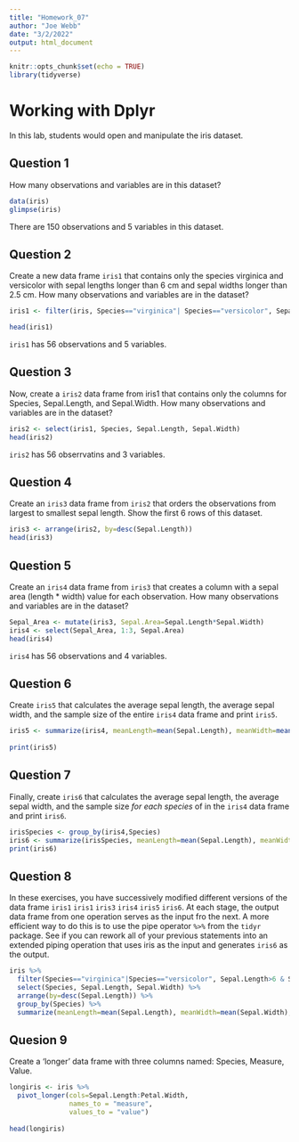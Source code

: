 ```yaml
---
title: "Homework_07"
author: "Joe Webb"
date: "3/2/2022"
output: html_document
---
```

```r
knitr::opts_chunk$set(echo = TRUE)
library(tidyverse)
```
# Working with Dplyr
In this lab, students would open and manipulate the iris dataset. 

## Question 1
How many observations and variables are in this dataset?
```r
data(iris)
glimpse(iris)
```
There are 150 observations and 5 variables in this dataset. 

## Question 2
Create a new data frame `iris1` that contains only the species virginica and versicolor with sepal lengths longer than 6 cm and sepal widths longer than 2.5 cm. How many observations and variables are in the dataset?
```r
iris1 <- filter(iris, Species=="virginica"| Species=="versicolor", Sepal.Length > 6 & Sepal.Width > 2.5)

head(iris1)
```
`iris1` has 56 observations and 5 variables.

## Question 3
Now, create a `iris2` data frame from iris1 that contains only the columns for Species, Sepal.Length, and Sepal.Width. How many observations and variables are in the dataset?

```r
iris2 <- select(iris1, Species, Sepal.Length, Sepal.Width)
head(iris2)
```
`iris2` has 56 obserrvatins and 3 variables. 

## Question 4
Create an `iris3` data frame from `iris2` that orders the observations from largest to smallest sepal length. Show the first 6 rows of this dataset.
```r
iris3 <- arrange(iris2, by=desc(Sepal.Length))
head(iris3)
```

## Question 5
Create an `iris4` data frame from `iris3` that creates a column with a sepal area (length * width) value for each observation. How many observations and variables are in the dataset?
```r
Sepal_Area <- mutate(iris3, Sepal.Area=Sepal.Length*Sepal.Width)
iris4 <- select(Sepal_Area, 1:3, Sepal.Area)
head(iris4)
```
`iris4` has 56 observations and 4 variables. 

## Question 6
Create `iris5` that calculates the average sepal length, the average sepal width, and the sample size of the entire `iris4` data frame and print `iris5`.
```r
iris5 <- summarize(iris4, meanLength=mean(Sepal.Length), meanWidth=mean(Sepal.Width), sampleSize=n())
                   
print(iris5)
```

## Question 7
Finally, create `iris6` that calculates the average sepal length, the average sepal width, and the sample size *for each species* of in the `iris4` data frame and print `iris6`.
```r
irisSpecies <- group_by(iris4,Species)
iris6 <- summarize(irisSpecies, meanLength=mean(Sepal.Length), meanWidth=mean(Sepal.Width), sampleSize=n())
print(iris6)
```

## Question 8
In these exercises, you have successively modified different versions of the data frame `iris1` `iris1` `iris3` `iris4` `iris5` `iris6`. At each stage, the output data frame from one operation serves as the input fro the next. A more efficient way to do this is to use the pipe operator `%>%` from the `tidyr` package. See if you can rework all of your previous statements into an extended piping operation that uses iris as the input and generates `iris6` as the output.
```r
iris %>%
  filter(Species=="virginica"|Species=="versicolor", Sepal.Length>6 & Sepal.Width>2.5) %>%
  select(Species, Sepal.Length, Sepal.Width) %>%
  arrange(by=desc(Sepal.Length)) %>%
  group_by(Species) %>%
  summarize(meanLength=mean(Sepal.Length), meanWidth=mean(Sepal.Width), sampleSize=n())
```

## Quesion 9
Create a ‘longer’ data frame with three columns named: Species, Measure, Value.
```r
longiris <- iris %>% 
  pivot_longer(cols=Sepal.Length:Petal.Width, 
               names_to = "measure",
               values_to = "value")
               
head(longiris)
```